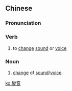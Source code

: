 {{also|变音}}
==Chinese==
{{zh-forms|s=变音}}

===Pronunciation===
{{zh-pron
|m=biànyīn
|c=bin3 jam1
|mn=piàn-im
|cat=v,n
}}

===Verb===
{{zh-verb}}

# to [[change]] [[sound]] or [[voice]]

===Noun===
{{zh-noun}}

# [[change]] of [[sound]]/[[voice]]
#: {{zh-x|變音 記號|accidental (music note)}}
#: {{zh-x|變音 符號|diacritic; diacritical mark; accent}}

[[ko:變音]]
